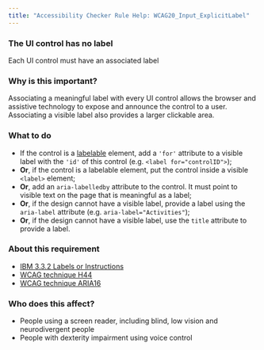 ```yaml
---
title: "Accessibility Checker Rule Help: WCAG20_Input_ExplicitLabel"
---
```


<div className="toolHelp">
<Row>
<Column colLg={16} colMd={8} colSm={4} className="toolHead">

### The UI control has no label

<div id="locLevel"></div>

Each UI control must have an associated label

</Column>
</Row>
<Row>
<Column colLg={11} colMd={5} colSm={4} className="toolMain">

### Why is this important?

Associating a meaningful label with every UI control allows the browser and assistive technology to expose and announce the control to a user. Associating a visible label also provides a larger clickable area.

<div id="locSnippet"></div>

### What to do

* If the control is a [labelable](https://html.spec.whatwg.org/multipage/forms.html#category-label) element, add a `'for'` attribute to a visible label with the `'id'` of this control (e.g. `<label for="controlID">`);
* **Or**, if the  control is a labelable element, put the control inside a visible `<label>` element;
* **Or**, add an `aria-labelledby` attribute to the control. It must point to visible text on the page that is meaningful as a label;
* **Or**, if the design cannot have a visible label, provide a label using the `aria-label` attribute (e.g. `aria-label="Activities"`);
* **Or**, if the design cannot have a visible label, use the `title` attribute to provide a label.

</Column>
<Column colLg={5} colMd={3} colSm={4} className="toolLeft">

### About this requirement

* [IBM 3.3.2 Labels or Instructions](https://www.ibm.com/able/requirements/requirements/#3_3_2)
* [WCAG technique H44](https://www.w3.org/WAI/WCAG21/Techniques/html/H44)
* [WCAG technique ARIA16](https://www.w3.org/WAI/WCAG21/Techniques/aria/ARIA16)

### Who does this affect?

* People using a screen reader, including blind, low vision and neurodivergent people
* People with dexterity impairment using voice control

</Column>
</Row>
</div>

